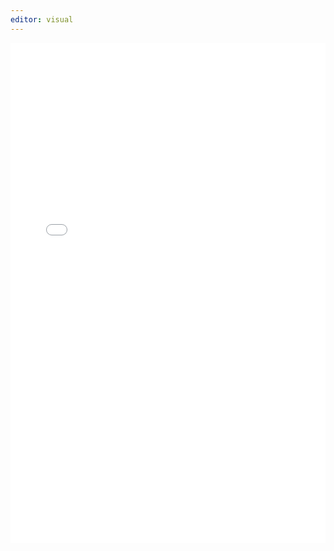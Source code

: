 ```yaml
---
editor: visual
---
```


```{=html}
<!DOCTYPE html>
<html>
<head>
    <title>PDF in HTML</title>
</head>
<body>
    <embed src="Nish_120824_CV.pdf" width="100%" height="800">
</body>
</html>
```
